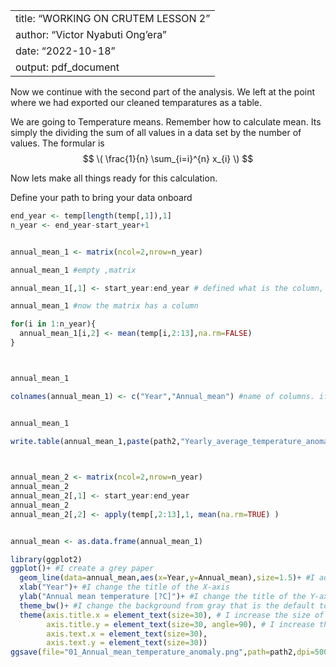

---
title: "WORKING ON CRUTEM LESSON 2"
author: "Victor Nyabuti Ong'era"
date: "2022-10-18"
output: pdf_document
---

Now we continue with the second part of the analysis. We left at the point where we had exported our cleaned temparatures as a table. 

We are going to Temperature means.  Remember how to calculate mean. Its simply the  dividing the sum of all values in a data set by the number of values. The formular is $$ \( \frac{1}{n} \sum_{i=i}^{n} x_{i} \) $$

Now lets make all things ready for this calculation.

Define your path to bring your data onboard




```{r}
end_year <- temp[length(temp[,1]),1]
n_year <- end_year-start_year+1


annual_mean_1 <- matrix(ncol=2,nrow=n_year)

annual_mean_1 #empty ,matrix 

annual_mean_1[,1] <- start_year:end_year # defined what is the column, the row by [,1]

annual_mean_1 #now the matrix has a column 

for(i in 1:n_year){
  annual_mean_1[i,2] <- mean(temp[i,2:13],na.rm=FALSE)
} 



annual_mean_1

colnames(annual_mean_1) <- c("Year","Annual_mean") #name of columns. if we are naming them using chracters we use ""


annual_mean_1

write.table(annual_mean_1,paste(path2,"Yearly_average_temperature_anomaly.csv",sep=""),sep=";",col.names=TRUE,row.names=FALSE,quote=FALSE)


 
annual_mean_2 <- matrix(ncol=2,nrow=n_year)
annual_mean_2
annual_mean_2[,1] <- start_year:end_year
annual_mean_2
annual_mean_2[,2] <- apply(temp[,2:13],1, mean(na.rm=TRUE) )


annual_mean <- as.data.frame(annual_mean_1)

library(ggplot2)
ggplot()+ #I create a grey paper
  geom_line(data=annual_mean,aes(x=Year,y=Annual_mean),size=1.5)+ #I add a line. The data are included in the dataframe annual_mean. On the X-axis I put the Years while on the Y-axis I put the annual mean 
  xlab("Year")+ #I change the title of the X-axis
  ylab("Annual mean temperature [?C]")+ #I change the title of the Y-axis
  theme_bw()+ #I change the background from gray that is the default to white
  theme(axis.title.x = element_text(size=30), # I increase the size of the X-axis title (You have to set these numbers manually)
        axis.title.y = element_text(size=30, angle=90), # I increase the size of the Y-axis title and I rotate it of an angle equal to 90? 
        axis.text.x = element_text(size=30),
        axis.text.y = element_text(size=30))
ggsave(file="01_Annual_mean_temperature_anomaly.png",path=path2,dpi=500,width=40,height=40,units="cm") #I save the plot in a file
```



